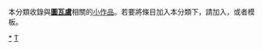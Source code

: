 {{Catnav|頁面分類|地理|大洲|大洋洲|大洋洲国家|图瓦卢}}
{{Catnav|頁面分類|地理|国家|大洋洲国家|图瓦卢}}
{{hiddencat}}
{{WPSS-cat}}
本分類收錄與'''[[圖瓦盧|圖瓦盧]]'''相關的[[Wikipedia:小作品|小作品]]。若要將條目加入本分類下，請加入'''{{tl|Tuvalu-stub}}'''，或者'''{{tl|圖瓦盧小作品}}'''模板。

[[Category:圖瓦盧|*]]
[[Category:大洋洲地理小作品|T]]